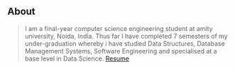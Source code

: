 ## About

> I am a final-year computer science engineering student at amity university, Noida, India. Thus far I have completed 7 semesters of my under-graduation whereby i have studied Data Structures, Database Management Systems, Software Engineering and specialised at a base level in Data Science.
> [Resume](https://drive.google.com/file/d/18pYJgEaoXKUGteKrtef9IJgV_wqKVxoA/view?usp=sharing)